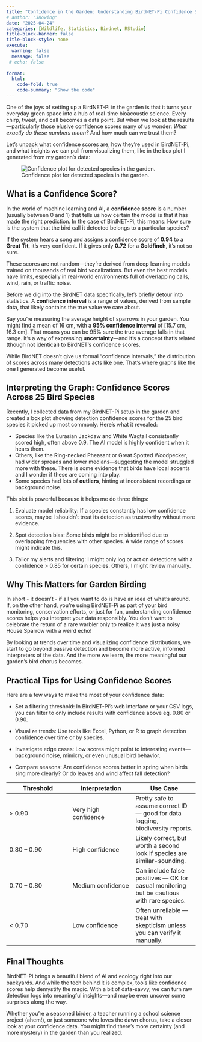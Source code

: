 ```yaml
---
title: "Confidence in the Garden: Understanding BirdNET-Pi Confidence Scores and Why They Matter"
# author: "JRowing"
date: "2025-04-24"
categories: [Wildlife, Statistics, Birdnet, RStudio]
title-block-banner: false
title-block-style: none
execute: 
  warning: false
  message: false
 # echo: false
 
format:
  html:
    code-fold: true
    code-summary: "Show the code"
---
```


One of the joys of setting up a BirdNET-Pi in the garden is that it turns your everyday green space into a hub of real-time bioacoustic science. Every chirp, tweet, and call becomes a data point. But when we look at the results—particularly those elusive confidence scores many of us wonder: *What exactly do these numbers mean?* And how much can we trust them?

Let’s unpack what confidence scores are, how they’re used in BirdNET-Pi, and what insights we can pull from visualizing them, like in the box plot I generated from my garden's data:

![Confidence plot for detected species in the garden.](Detection confidence.png)

## What is a Confidence Score?

In the world of machine learning and AI, a **confidence score** is a number (usually between 0 and 1) that tells us how certain the model is that it has made the right prediction. In the case of BirdNET-Pi, this means: How sure is the system that the bird call it detected belongs to a particular species?

If the system hears a song and assigns a confidence score of **0.94** to a **Great Tit**, it’s very confident. If it gives only **0.72** for a **Goldfinch**, it’s not so sure.

These scores are not random—they’re derived from deep learning models trained on thousands of real bird vocalizations. But even the best models have limits, especially in real-world environments full of overlapping calls, wind, rain, or traffic noise.

Before we dig into the BirdNET data specifically, let’s briefly detour into statistics. A **confidence interval** is a range of values, derived from sample data, that likely contains the true value we care about.

Say you're measuring the average height of sparrows in your garden. You might find a mean of 16 cm, with a **95% confidence interval** of [15.7 cm, 16.3 cm]. That means you can be 95% sure the true average falls in that range. It’s a way of expressing **uncertainty**—and it’s a concept that’s related (though not identical) to BirdNET's confidence scores.

While BirdNET doesn’t give us formal “confidence intervals,” the distribution of scores across many detections acts like one. That’s where graphs like the one I generated become useful.


## Interpreting the Graph: Confidence Scores Across 25 Bird Species

Recently, I collected data from my BirdNET-Pi setup in the garden and created a box plot showing detection confidence scores for the 25 bird species it picked up most commonly. Here’s what it revealed:

-   Species like the Eurasian Jackdaw and White Wagtail consistently scored high, often above 0.9. The AI model is highly confident when it hears them.
-   Others, like the Ring-necked Pheasant or Great Spotted Woodpecker, had wider spreads and lower medians—suggesting the model struggled more with these. There is some evidence that birds have local accents and I wonder if these are coming into play.
-   Some species had lots of **outliers**, hinting at inconsistent recordings or background noise.

This plot is powerful because it helps me do three things: 

1. Evaluate model reliability: If a species constantly has low confidence scores, maybe I shouldn't treat its detection as trustworthy without more evidence. 

2. Spot detection bias: Some birds might be misidentified due to overlapping frequencies with other species. A wide range of scores might indicate this. 

3. Tailor my alerts and filtering: I might only log or act on detections with a confidence \> 0.85 for certain species. Others, I might review manually.


## Why This Matters for Garden Birding

In short - it doesn't - if all you want to do is have an idea of what's around. If, on the other hand, you're using BirdNET-Pi as part of your bird monitoring, conservation efforts, or just for fun, understanding confidence scores helps you interpret your data responsibly. You don’t want to celebrate the return of a rare warbler only to realize it was just a noisy House Sparrow with a weird echo!

By looking at trends over time and visualizing confidence distributions, we start to go beyond passive detection and become more active, informed interpreters of the data. And the more we learn, the more meaningful our garden's bird chorus becomes.



## Practical Tips for Using Confidence Scores

Here are a few ways to make the most of your confidence data:

-   Set a filtering threshold: In BirdNET-Pi’s web interface or your CSV logs, you can filter to only include results with confidence above eg. 0.80 or 0.90.

-   Visualize trends: Use tools like Excel, Python, or R to graph detection confidence over time or by species.
-   Investigate edge cases: Low scores might point to interesting events—background noise, mimicry, or even unusual bird behavior.
-   Compare seasons: Are confidence scores better in spring when birds sing more clearly? Or do leaves and wind affect fall detection?

| Threshold | Interpretation | Use Case |
| --- | --- | --- |
|> 0.90 | Very high confidence | Pretty safe to assume correct ID — good for data logging, biodiversity reports.|
|0.80 – 0.90 | High confidence | Likely correct, but worth a second look if species are similar-sounding.|
|0.70 – 0.80 | Medium confidence | Can include false positives — OK for casual monitoring but be cautious with rare species.|
|< 0.70 | Low confidence | Often unreliable — treat with skepticism unless you can verify it manually.|

## Final Thoughts

BirdNET-Pi brings a beautiful blend of AI and ecology right into our backyards. And while the tech behind it is complex, tools like confidence scores help demystify the magic. With a bit of data-savvy, we can turn raw detection logs into meaningful insights—and maybe even uncover some surprises along the way.

Whether you're a seasoned birder, a teacher running a school science project (ahem!), or just someone who loves the dawn chorus, take a closer look at your confidence data. You might find there's more certainty (and more mystery) in the garden than you realized.
